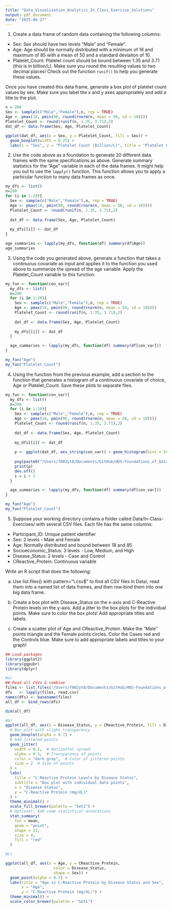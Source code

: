 ```yaml
---
title: "Data_Visualization_Analytics_In_Class_Exercise_Solutions"
output: pdf_document
date: "2025-06-27"
---
```


1) Create a data frame of random data containing the following columns:

- Sex: Sex should have two levels "Male" and "Female".
- Age: Age should be normally distributed with a minimum of 18 and maximum of 85 with a mean of 50 and a standard deviaiton of 10. 
- Platelet_Count: Platelet count should be bound between 1.35 and 3.71 (this is in billion/L). Make sure you round the resulting values to two decimal places! Check out the function `runif()` to help you generate these values. 

Once you have created this data frame, generate a box plot of platelet count values by sex. Make sure you label the x and y axes appropriately and add a title to the plot. 

```r
n = 200
Sex <- sample(c("Male","Female"),n, rep = TRUE)
Age <- pmax(18, pmin(90, round(rnorm(n, mean = 50, sd = 10))))
Platelet_Count <- round(runif(n, 1.35, 3.71),2)
dat_df <- data.frame(Sex, Age, Platelet_Count)

ggplot(dat_df, aes(x = Sex, y = Platelet_Count, fill = Sex)) +
  geom_boxplot(width = 0.25) +
  labs(x = "Sex", y = "Platelet Count (Billion/L)", title = "Platelet Count by Sex") +scale_fill_manual(values = c("#01295F", "#849324"))
```

2) Use the code above as a foundation to generate 20 different data frames with the same specifications as above. Generate summary statistics for the "Age" variable in each of the data frames. It might help you out to use the `lapply()` function. This function allows you to apply a particular function to many data frames as once. 

```r
my_dfs <- list()
n=200
for (i in 1:20){
  Sex <- sample(c("Male","Female"),n, rep = TRUE)
  Age <- pmax(18, pmin(90, round(rnorm(n, mean = 50, sd = 10))))
  Platelet_Count <- round(runif(n, 1.35, 3.71),2)
  
  dat_df <- data.frame(Sex, Age, Platelet_Count)
  
  my_dfs[[i]] <- dat_df
}

age_summaries <- lapply(my_dfs, function(df) summary(df$Age))
age_summaries
```

3) Using the code you generated above, generate a function that takes a continuous covariate as input and applies it to the function you used above to summarize the spread of the age variable. Apply the Platelet_Count variable to this function. 
```r
my_fun <- function(con_var){
  my_dfs <- list()
  n=200
  for (i in 1:20){
    Sex <- sample(c("Male","Female"),n, rep = TRUE)
    Age <- pmax(18, pmin(90, round(rnorm(n, mean = 50, sd = 10))))
    Platelet_Count <- round(runif(n, 1.35, 3.71),2)
  
    dat_df <- data.frame(Sex, Age, Platelet_Count)
  
    my_dfs[[i]] <- dat_df
  }

  age_summaries <- lapply(my_dfs, function(df) summary(df[con_var]))
}

my_fun("Age")
my_fun("Platelet_Count")
```

4) Using the function from the previous example, add a section to the function that generates a histogram of a continuous covariate of choice, Age or Platelet_Count. Save these plots to separate files.

```r
my_fun <- function(con_var){
  my_dfs <- list()
  n=200
  for (i in 1:20){
    Sex <- sample(c("Male","Female"),n, rep = TRUE)
    Age <- pmax(18, pmin(90, round(rnorm(n, mean = 50, sd = 10))))
    Platelet_Count <- round(runif(n, 1.35, 3.71),2)
  
    dat_df <- data.frame(Sex, Age, Platelet_Count)
  
    my_dfs[[i]] <- dat_df
    
    p <- ggplot(dat_df, aes_string(con_var)) + geom_histogram(bins = 50,fill = "skyblue")
    
    png(paste0("/Users/f002yt8/Documents/GitHub/HDS-Foundations_of_Data_Science/Week_3/figures/p-",i,".png"), width = 1500, height = 1000, res = 300)
    print(p)
    dev.off()
    i = i + 1
  }

  age_summaries <- lapply(my_dfs, function(df) summary(df[con_var]))
}

my_fun("Age")
my_fun("Platelet_Count")
```

5) 
Suppose your working directory contains a folder called Data/In-Class-Exercises/ with several CSV files. Each file has the same columns:
- Participant_ID: Unique patient identifier
- Sex: 2 levels - Male and Female
- Age: Normally distributed and bound between 18 and 85
- Socioeconomic_Status: 3 levels - Low, Medium, and High
- Disease_Status: 2 levels - Case and Control
- CReactive_Protein: Continuous variable  

Write an R script that does the following:

a) Use list.files() with pattern="\\.csv$" to find all CSV files in Data/, read them into a named list of data frames, and then row‐bind them into one big data frame.

b) Create a box plot with Disease_Status on the x-axis and C-Reactive Protein levels on the y-axis. Add a jitter to the box plots for the individual points. Make sure to color the box plots! Add appropriate titles and labels. 

c) Create a scatter plot of Age and CReactive_Protein. Make the "Male" points triangle and the Female points circles. Color the Cases red and the Controls blue. Make sure to add appropriate labels and titles to your graph!

```r
## Load packages
library(ggplot2)
library(ggpubr)
library(dplyr)

#a)
## Read all CSVs & combine
files <- list.files("/Users/f002yt8/Documents/GitHub/HDS-Foundations_of_Data_Science/Week_3/Data/In-Class-Exercises/", pattern="\\.csv$", full.names=TRUE)
dfs   <- lapply(files, read.csv)
names(dfs) <- basename(files)
all_df <- bind_rows(dfs)

dim(all_df)

#b)
ggplot(all_df, aes(x = Disease_Status, y = CReactive_Protein, fill = Disease_Status)) +
  # Box plot with slight transparency
  geom_boxplot(alpha = 0.7) +
  # Add jittered points
  geom_jitter(
    width = 0.2,  # Horizontal spread
    alpha = 0.5,  # Transparency of points
    color = "dark gray",  # Color of jittered points
    size = 2  # Size of points
  ) +
  labs(
    title = "C-Reactive Protein Levels by Disease Status",
    subtitle = "Box plot with individual data points",
    x = "Disease Status", 
    y = "C-Reactive Protein (mg/dL)"
  ) +
  theme_minimal() +
  scale_fill_brewer(palette = "Set2") +
  # Optional: Add some statistical annotations
  stat_summary(
    fun = mean, 
    geom = "point", 
    shape = 23, 
    size = 4, 
    fill = "red"
  )

#c) 

ggplot(all_df, aes(x = Age, y = CReactive_Protein, 
                     color = Disease_Status, 
                     shape = Sex)) +
  geom_point(alpha = 0.7) +
  labs(title = "Age vs C-Reactive Protein by Disease Status and Sex",
       x = "Age", 
       y = "C-Reactive Protein (mg/dL)") +
  theme_minimal() +
  scale_color_brewer(palette = "Set1")
```



